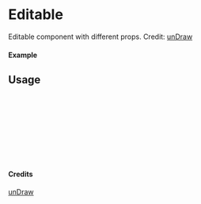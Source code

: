 
<Meta of={Editable} title="unDraw/Editable" />

# Editable

Editable component with different props.
Credit: [unDraw](https://undraw.co/illustrations)

#### Example

<Canvas of={Editable.Primary} />

## Usage

```ts
import { Editable } from "yadl-ui";

const Example = () => {
  return (
      <Editable />
  );
};

export default Example;
```

#### Credits
[unDraw](https://undraw.co/illustrations)
